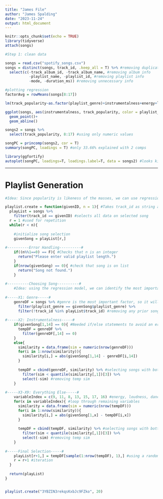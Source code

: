 ```yaml
---
title: "James File"
author: "James Spalding"
date: "2023-11-24"
output: html_document
---
```


```r
knitr::opts_chunk$set(echo = TRUE)
library(tidyverse)
attach(songs)
```

```r
#Step 1: clean data

songs = read.csv("spotify_songs.csv") 
songs = distinct(songs, track_id, .keep_all = T) %>% #removing duplicate songs
  select(c(-track_album_id, -track_album_name, #removing album info
           -playlist_name, -playlist_id, #removing playlist info
           -mode, -duration_ms)) #removing unnecessary info
```

```r
#plotting regression
factorAvg = rowMeans(songs[8:17])

lm(track_popularity~as.factor(playlist_genre)+instrumentalness+energy+loudness+danceability+acousticness+liveness+tempo+valence)

ggplot(songs, aes(instrumentalness, track_popularity, color = playlist_genre))+
  geom_point()+
  geom_abline()


```

```r
songs2 = songs %>%
  select(track_popularity, 8:17) #using only numeric values

songPC = princomp(songs2, cor = T)
summary(songPC, loadings = T) #only 33.66% explained with 2 comps

library(ggfortify)
autoplot(songPC, loadings=T, loadings.label=T, data = songs2) #looks kind of nice?
```





-------------------------------------





# Playlist Generation

```r
#Idea: Since popularity is likeness of the masses, we can use regression line to predict most "popular" song that relates to the original song.

playlist.create = function(givenID, n = 1){ #Takes track_id as string and desired playlist length int n
  playList = songs %>%
    filter(track_id == givenID) #selects all data on selected song
  r = 1 #used for repetition
  while(r < n){
    
    #initialize song selection
    givenSong = playList[r,]
    
#----------Error Handling----------#  
    if((n%%1==0) == F){ #Checks that n is an integer
      return("Please enter valid playlist length.")
    }
    if(nrow(givenSong) == 0){ #check that song is on list
      return("Song not found.")
    }
    
#----------Choosing Song----------#  
    #Idea: using the regression model, we can identify the most important factors. We can find the most similar of each category and use a random number generator on the most similar.
    
#-----X1: Genre-----#  
    genreDF = songs %>% #genre is the most important factor, so it will go first.
      filter(playlist_genre == givenSong$playlist_genre) %>%
      filter(!track_id %in% playList$track_id) #removing any prior song
      
#-----X2: Instrumentalness-----#
    if(givenSong[1,14] == 0){ #Needed if/else statements to avoid an error
      tempDF = genreDF %>%
        filter(genreDF[,14] == 0)
    }
    else{
      similarity = data.frame(sim = numeric(nrow(genreDF)))
      for(i in 1:nrow(similarity)){
        similarity[i,] = abs(givenSong[1,14] - genreDF[i,14])
      }
      
      tempDF = cbind(genreDF, similarity) %>% #selecting songs with bottom 50% closest
        filter(sim < quantile(similarity[,1])[3]) %>%
        select(-sim) #removing temp sim
    }
  
#-----X3-X9: Everything Else-----#  
    variableIndex = c(9, 11, 8, 13, 15, 17, 16) #energy, loudness, danceability, acousticness, liveness, tempo, valence
    for(x in variableIndex){ #loop through remaining variables
      similarity = data.frame(sim = numeric(nrow(tempDF))) 
      for(i in 1:nrow(similarity)){
        similarity[i,] = abs(givenSong[1,x] - tempDF[i,x])
      }
      
      tempDF = cbind(tempDF, similarity) %>% #selecting songs with bottom 50% closest
        filter(sim < quantile(similarity[,1])[3]) %>%
        select(-sim) #removing temp sim
    }
    
#-----Final Selection-----#   
    playList[r+1,] = tempDF[sample(1:nrow(tempDF), 1),] #using a random number in order to obtain unique playlists.
    r = r+1 #iteration
  }
  
  return(playList)
}


playlist.create("3YBZIN3rekqsKxbJc9FZko", 20)
```







